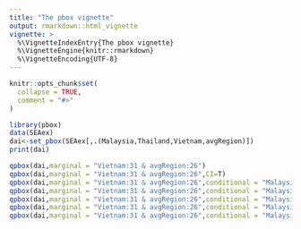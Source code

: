 ```yaml
---
title: "The pbox vignette"
output: rmarkdown::html_vignette
vignette: >
  %\VignetteIndexEntry{The pbox vignette}
  %\VignetteEngine{knitr::rmarkdown}
  %\VignetteEncoding{UTF-8}
---
```


```r
knitr::opts_chunk$set(
  collapse = TRUE,
  comment = "#>"
)
```

```r
library(pbox)
data(SEAex)
dai<-set_pbox(SEAex[,.(Malaysia,Thailand,Vietnam,avgRegion)])
print(dai)

qpbox(dai,marginal = "Vietnam:31 & avgRegion:26")
qpbox(dai,marginal = "Vietnam:31 & avgRegion:26",CI=T)
qpbox(dai,marginal = "Vietnam:31 & avgRegion:26",conditional = "Malaysia:32")
qpbox(dai,marginal = "Vietnam:31 & avgRegion:26",conditional = "Malaysia:32",CI=T)
qpbox(dai,marginal = "Vietnam:31 & avgRegion:26",conditional = "Malaysia:32", fixed = T)
qpbox(dai,marginal = "Vietnam:31 & avgRegion:26",conditional = "Malaysia:32",CI=T, fixed = T)
qpbox(dai,marginal = "Vietnam:31 & avgRegion:26",conditional = "Malaysia:32",fixed = T)

```



